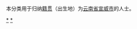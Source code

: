 {{Catnav|頁面分類|各種主題的頁面分類|依中国各省来作的分类|各地中国人|云南人|曲靖人}}
{{Catnav|頁面分類|人物|各國人物|中国人|各地中国人|云南人|曲靖人}}

本分类用于归纳[[籍贯|籍贯]]（出生地）为[[云南省|云南省]][[宣威市|宣威市]]的人士。

[[Category:曲靖人|*]]
[[Category:宣威市|*]]